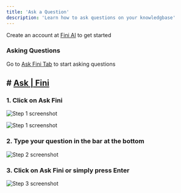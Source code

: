 ```yaml
---
title: 'Ask a Question'
description: 'Learn how to ask questions on your knowledgbase'
---
```


<Tip>Create an account at [Fini AI](https://app.usefini.com) to get started</Tip>

### Asking Questions

<Note>Go to [Ask Fini Tab](https://app.usefini.com/dashboard/ask) to start asking questions</Note>


## # [Ask | Fini](https://demo.usefini.com/dashboard/deploy)


### 1. Click on Ask Fini
![Step 1 screenshot](https://images.tango.us/workflows/5f1d4632-729b-46a8-b0dd-c41cfb072afe/steps/de599067-abca-4859-9663-73e054b43054/1f56a0c8-c803-473d-b084-213f355f46b0.png?crop=focalpoint&fit=crop&fp-x=0.5000&fp-y=0.5000&fp-z=2.0000&w=1200&border=2%2CF4F2F7&border-radius=8%2C8%2C8%2C8&border-radius-inner=8%2C8%2C8%2C8&blend-align=bottom&blend-mode=normal&blend-x=0&blend-w=1200&blend64=aHR0cHM6Ly9pbWFnZXMudGFuZ28udXMvc3RhdGljL21hZGUtd2l0aC10YW5nby13YXRlcm1hcmstdjIucG5n&mark-x=-574&mark-y=64&m64=aHR0cHM6Ly9pbWFnZXMudGFuZ28udXMvc3RhdGljL2JsYW5rLnBuZz9tYXNrPWNvcm5lcnMmYm9yZGVyPTYlMkNGRjc0NDImdz00ODYmaD0xMDAmZml0PWNyb3AmY29ybmVyLXJhZGl1cz0xMA%3D%3D)

![Step 1 screenshot](https://images.tango.us/workflows/5f1d4632-729b-46a8-b0dd-c41cfb072afe/steps/de599067-abca-4859-9663-73e054b43054/1f56a0c8-c803-473d-b084-213f355f46b0.png?crop=focalpoint&fit=crop&fp-x=0.5000&fp-y=0.5000&fp-z=2.0000&w=1200&mark-x=-574&mark-y=64&m64=aHR0cHM6Ly9pbWFnZXMudGFuZ28udXMvc3RhdGljL2JsYW5rLnBuZz9tYXNrPWNvcm5lcnMmYm9yZGVyPTYlMkNGRjc0NDImdz00ODYmaD0xMDAmZml0PWNyb3AmY29ybmVyLXJhZGl1cz0xMA%3D%3D)


### 2. Type your question in the bar at the bottom
![Step 2 screenshot](https://images.tango.us/workflows/5f1d4632-729b-46a8-b0dd-c41cfb072afe/steps/f64852ee-662c-4480-8855-c188d7fb08e7/1c25207e-2637-4552-9395-90b6ae0184b5.png?crop=focalpoint&fit=crop&fp-x=0.5428&fp-y=0.6519&fp-z=1.0922&w=1200&border=2%2CF4F2F7&border-radius=8%2C8%2C8%2C8&border-radius-inner=8%2C8%2C8%2C8&blend-align=bottom&blend-mode=normal&blend-x=0&blend-w=1200&blend64=aHR0cHM6Ly9pbWFnZXMudGFuZ28udXMvc3RhdGljL21hZGUtd2l0aC10YW5nby13YXRlcm1hcmstdjIucG5n&mark-x=197&mark-y=735&m64=aHR0cHM6Ly9pbWFnZXMudGFuZ28udXMvc3RhdGljL2JsYW5rLnBuZz9tYXNrPWNvcm5lcnMmYm9yZGVyPTYlMkNGRjc0NDImdz04MTcmaD01NiZmaXQ9Y3JvcCZjb3JuZXItcmFkaXVzPTEw)


### 3. Click on Ask Fini or simply press Enter
![Step 3 screenshot](https://images.tango.us/workflows/5f1d4632-729b-46a8-b0dd-c41cfb072afe/steps/ff8ec161-6833-4f72-9ba2-52eeb667b834/737a1fbd-f94d-4e13-a765-52693385ad19.png?crop=focalpoint&fit=crop&fp-x=0.5000&fp-y=0.5000&w=1200&border=2%2CF4F2F7&border-radius=8%2C8%2C8%2C8&border-radius-inner=8%2C8%2C8%2C8&blend-align=bottom&blend-mode=normal&blend-x=0&blend-w=1200&blend64=aHR0cHM6Ly9pbWFnZXMudGFuZ28udXMvc3RhdGljL21hZGUtd2l0aC10YW5nby13YXRlcm1hcmstdjIucG5n&mark-x=1038&mark-y=741&m64=aHR0cHM6Ly9pbWFnZXMudGFuZ28udXMvc3RhdGljL2JsYW5rLnBuZz9tYXNrPWNvcm5lcnMmYm9yZGVyPTQlMkNGRjc0NDImdz0xNDkmaD01MSZmaXQ9Y3JvcCZjb3JuZXItcmFkaXVzPTEw)


<br/>

